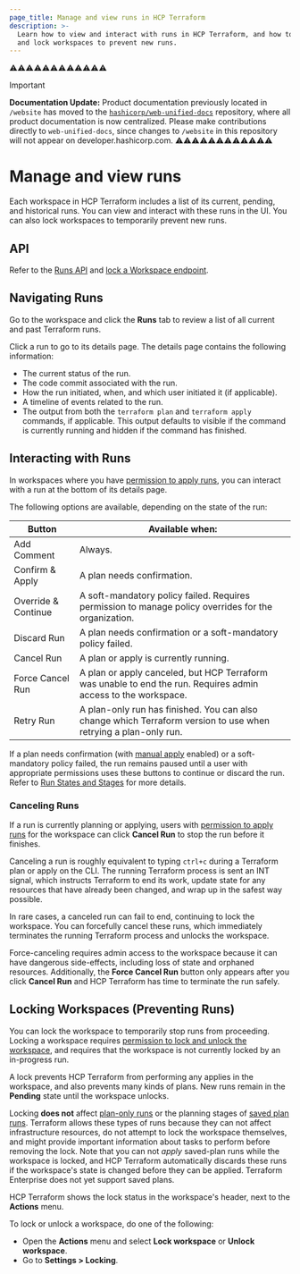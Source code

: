 ```yaml
---
page_title: Manage and view runs in HCP Terraform
description: >-
  Learn how to view and interact with runs in HCP Terraform, and how to unlock
  and lock workspaces to prevent new runs.
---
```


⚠️⚠️⚠️⚠️⚠️⚠️⚠️⚠️⚠️⚠️⚠️⚠️
> [!IMPORTANT]  
> **Documentation Update:** Product documentation previously located in `/website` has moved to the [`hashicorp/web-unified-docs`](https://github.com/hashicorp/web-unified-docs) repository, where all product documentation is now centralized. Please make contributions directly to `web-unified-docs`, since changes to `/website` in this repository will not appear on developer.hashicorp.com.
⚠️⚠️⚠️⚠️⚠️⚠️⚠️⚠️⚠️⚠️⚠️⚠️

# Manage and view runs

Each workspace in HCP Terraform includes a list of its current, pending, and historical runs. You can view and interact with these runs in the UI. You can also lock workspaces to temporarily prevent new runs.

## API

Refer to the [Runs API](/terraform/cloud-docs/api-docs/run) and [lock a Workspace endpoint](/terraform/cloud-docs/api-docs/workspaces#lock-a-workspace).

## Navigating Runs

Go to the workspace and click the **Runs** tab to review a list of all current and past Terraform runs.

Click a run to go to its details page. The details page contains the following information:

- The current status of the run.
- The code commit associated with the run.
- How the run initiated, when, and which user initiated it (if applicable).
- A timeline of events related to the run.
- The output from both the `terraform plan` and `terraform apply` commands, if applicable. This output defaults to visible if the command is currently running and hidden if the command has finished.

## Interacting with Runs

In workspaces where you have [permission to apply runs](/terraform/cloud-docs/users-teams-organizations/permissions#general-workspace-permissions), you can interact with a run at the bottom of its details page.

The following options are available, depending on the state of the run:

| Button              | Available when:                                                                                                                                                                                                                    |
| ------------------- | ---------------------------------------------------------------------------------------------------------------------------------------------------------------------------------------------------------------------------------- |
| Add Comment         | Always.                                                                                                                                                                                                                            |
| Confirm & Apply     | A plan needs confirmation.                                                                                                                                                                                                         |
| Override & Continue | A soft-mandatory policy failed. Requires permission to manage policy overrides for the organization.                                                 |
| Discard Run         | A plan needs confirmation or a soft-mandatory policy failed.                                                                                                                                                                       |
| Cancel Run          | A plan or apply is currently running.                                                                                                                                                                                              |
| Force Cancel Run    | A plan or apply canceled, but HCP Terraform was unable to end the run. Requires admin access to the workspace.  |
| Retry Run           | A plan-only run has finished. You can also change which Terraform version to use when retrying a plan-only run.                                                                                                                    |

[permissions-citation]: #intentionally-unused---keep-for-maintainers

If a plan needs confirmation (with [manual apply](/terraform/cloud-docs/workspaces/settings#auto-apply-and-manual-apply) enabled) or a soft-mandatory policy failed, the run remains paused until a user with appropriate permissions uses these buttons to continue or discard the run. Refer to [Run States and Stages](/terraform/cloud-docs/run/states) for more details.

### Canceling Runs

If a run is currently planning or applying, users with [permission to apply runs](/terraform/cloud-docs/users-teams-organizations/permissions#general-workspace-permissions) for the workspace can click **Cancel Run** to stop the run before it finishes.

[permissions-citation]: #intentionally-unused---keep-for-maintainers

Canceling a run is roughly equivalent to typing `ctrl+c` during a Terraform plan or apply on the CLI. The running Terraform process is sent an INT signal, which instructs Terraform to end its work, update state for any resources that have already been changed, and wrap up in the safest way possible.

In rare cases, a canceled run can fail to end, continuing to lock the workspace. You can forcefully cancel these runs, which immediately terminates the running Terraform process and unlocks the workspace.

Force-canceling requires admin access to the workspace because it can have dangerous side-effects, including loss of state and orphaned resources. Additionally, the **Force Cancel Run** button only appears after you click **Cancel Run** and HCP Terraform has time to terminate the run safely.

[permissions-citation]: #intentionally-unused---keep-for-maintainers

## Locking Workspaces (Preventing Runs)

You can lock the workspace to temporarily stop runs from proceeding. Locking a workspace requires [permission to lock and unlock the workspace](/terraform/cloud-docs/users-teams-organizations/permissions#general-workspace-permissions), and requires that the workspace is not currently locked by an in-progress run.

A lock prevents HCP Terraform from performing any applies in the workspace, and also prevents many kinds of plans. New runs remain in the **Pending** state until the workspace unlocks.

Locking **does not** affect [plan-only runs](/terraform/cloud-docs/run/remote-operations#speculative-plans) or the planning stages of [saved plan runs](/terraform/cloud-docs/run/cli#remote-saved-plans). Terraform allows these types of runs because they can not affect infrastructure resources, do not attempt to lock the workspace themselves, and might provide important information about tasks to perform before removing the lock. Note that you can not _apply_ saved-plan runs while the workspace is locked, and HCP Terraform automatically discards these runs if the workspace's state is changed before they can be applied. Terraform Enterprise does not yet support saved plans.

HCP Terraform shows the lock status in the workspace's header, next to the **Actions** menu.

To lock or unlock a workspace, do one of the following:
- Open the **Actions** menu and select **Lock workspace** or **Unlock workspace**.
- Go to **Settings > Locking**.

[permissions-citation]: #intentionally-unused---keep-for-maintainers
